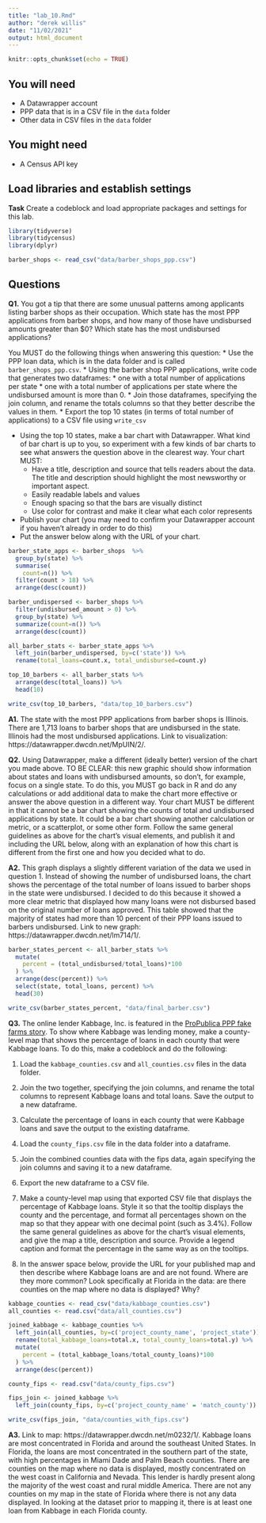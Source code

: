 ```yaml
---
title: "lab_10.Rmd"
author: "derek willis"
date: "11/02/2021"
output: html_document
---
```


```r
knitr::opts_chunk$set(echo = TRUE)
```

## You will need

* A Datawrapper account
* PPP data that is in a CSV file in the `data` folder
* Other data in CSV files in the `data` folder

## You might need

* A Census API key

## Load libraries and establish settings

**Task** Create a codeblock and load appropriate packages and settings for this lab.

```r
library(tidyverse)
library(tidycensus)
library(dplyr)

barber_shops <- read_csv("data/barber_shops_ppp.csv")

```

## Questions

**Q1.** You got a tip that there are some unusual patterns among applicants listing barber shops as their occupation. Which state has the most PPP applications from barber shops, and how many of those have undisbursed amounts greater than $0? Which state has the most undisbursed applications?

You MUST do the following things when answering this question:
* Use the PPP loan data, which is in the data folder and is called `barber_shops_ppp.csv`.
* Using the barber shop PPP applications, write code that generates two dataframes:
  * one with a total number of applications per state
  * one with a total number of applications per state where the undisbursed amount is more than 0.
* Join those dataframes, specifying the join column, and rename the totals columns so that they better describe the values in them.
* Export the top 10 states (in terms of total number of applications) to a CSV file using `write_csv`

* Using the top 10 states, make a bar chart with Datawrapper. What kind of bar chart is up to you, so experiment with a few kinds of bar charts to see what answers the question above in the clearest way. Your chart MUST:
  * Have a title, description and source that tells readers about the data. The title and description should highlight the most newsworthy or important aspect.
  * Easily readable labels and values
  * Enough spacing so that the bars are visually distinct
  * Use color for contrast and make it clear what each color represents
* Publish your chart (you may need to confirm your Datawrapper account if you haven't already in order to do this)
* Put the answer below along with the URL of your chart.

```r

barber_state_apps <- barber_shops  %>%
  group_by(state) %>%
  summarise(
    count=n()) %>% 
  filter(count > 18) %>%
  arrange(desc(count))

barber_undispersed <- barber_shops %>%
  filter(undisbursed_amount > 0) %>%
  group_by(state) %>%
  summarize(count=n()) %>%
  arrange(desc(count))

all_barber_stats <- barber_state_apps %>%
  left_join(barber_undispersed, by=c('state')) %>%
  rename(total_loans=count.x, total_undisbursed=count.y) 

top_10_barbers <- all_barber_stats %>%
  arrange(desc(total_loans)) %>%
  head(10)

write_csv(top_10_barbers, "data/top_10_barbers.csv")

```

**A1.** The state with the most PPP applications from barber shops is Illinois. There are 1,713 loans to barber shops that are undisbursed in the state. Illinois had the most undisbursed applications. Link to visualization: https://datawrapper.dwcdn.net/MpUIN/2/.

**Q2.** Using Datawrapper, make a different (ideally better) version of the chart you made above. TO BE CLEAR: this new graphic should show information about states and loans with undisbursed amounts, so don't, for example, focus on a single state. To do this, you MUST go back in R and do any calculations or add additional data to make the chart more effective or answer the above question in a different way. Your chart MUST be different in that it cannot be a bar chart showing the counts of total and undisbursed applications by state. It could be a bar chart showing another calculation or metric, or a scatterplot, or some other form. Follow the same general guidelines as above for the chart's visual elements, and publish it and including the URL below, along with an explanation of how this chart is different from the first one and how you decided what to do.

**A2.** This graph displays a slightly different variation of the data we used in question 1. Instead of showing the number of undisbursed loans, the chart shows the percentage of the total number of loans issued to barber shops in the state were undisbursed. I decided to do this because it showed a more clear metric that displayed how many loans were not disbursed based on the original number of loans approved. This table showed that the majority of states had more than 10 percent of their PPP loans issued to barbers undisbursed. 
Link to new graph: https://datawrapper.dwcdn.net/lm714/1/. 

```r

barber_states_percent <- all_barber_stats %>%
  mutate(
    percent = (total_undisbursed/total_loans)*100
  ) %>%
  arrange(desc(percent)) %>%
  select(state, total_loans, percent) %>%
  head(30)

write_csv(barber_states_percent, "data/final_barber.csv")

```

**Q3.** The online lender Kabbage, Inc. is featured in the [ProPublica PPP fake farms story](https://www.propublica.org/article/ppp-farms). To show where Kabbage was lending money, make a county-level map that shows the percentage of loans in each county that were Kabbage loans. To do this, make a codeblock and do the following:

1. Load the `kabbage_counties.csv` and `all_counties.csv` files in the data folder.
2. Join the two together, specifying the join columns, and rename the total columns to represent Kabbage loans and total loans. Save the output to a new dataframe.
3. Calculate the percentage of loans in each county that were Kabbage loans and save the output to the existing dataframe.
4. Load the `county_fips.csv` file in the data folder into a dataframe.
5. Join the combined counties data with the fips data, again specifying the join columns and saving it to a new dataframe.


6. Export the new dataframe to a CSV file.
7. Make a county-level map using that exported CSV file that displays the percentage of Kabbage loans. Style it so that the tooltip displays the county and the percentage, and format all percentages shown on the map so that they appear with one decimal point (such as 3.4%). Follow the same general guidelines as above for the chart's visual elements, and give the map a title, description and source. Provide a legend caption and format the percentage in the same way as on the tooltips.
8. In the answer space below, provide the URL for your published map and then describe where Kabbage loans are and are not found. Where are they more common? Look specifically at Florida in the data: are there counties on the map where no data is displayed? Why?

```r

kabbage_counties <- read_csv("data/kabbage_counties.csv")
all_counties <- read.csv("data/all_counties.csv")

joined_kabbage <- kabbage_counties %>%
  left_join(all_counties, by=c('project_county_name', 'project_state')) %>%
  rename(total_kabbage_loans=total.x, total_county_loans=total.y) %>%
  mutate(
    percent = (total_kabbage_loans/total_county_loans)*100
  ) %>%
  arrange(desc(percent))

county_fips <- read.csv("data/county_fips.csv")

fips_join <- joined_kabbage %>%
  left_join(county_fips, by=c('project_county_name' = 'match_county'))

write_csv(fips_join, "data/counties_with_fips.csv")

```

**A3.** Link to map: https://datawrapper.dwcdn.net/m0232/1/. Kabbage loans are most concentrated in Florida and around the southeast United States. In Florida, the loans are most concentrated in the southern part of the state, with high percentages in Miami Dade and Palm Beach counties. There are counties on the map where no data is displayed, mostly concentrated on the west coast in California and Nevada. This lender is hardly present along the majority of the west coast and rural middle America. There are not any counties on my map in the state of Florida where there is not any data displayed. In looking at the dataset prior to mapping it, there is at least one loan from Kabbage in each Florida county. 
